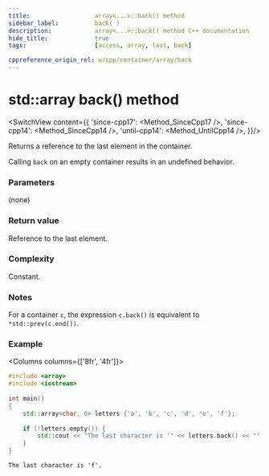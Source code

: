 ```yaml
---
title:					array<...>::back() method
sidebar_label:			back( )
description:			array<...>::back() method C++ documentation
hide_title:				true
tags:					[access, array, last, back]

cppreference_origin_rel: w/cpp/container/array/back
---
```



<!-- Terms -->

<!----------------- Codes ---------------------->

<!-- back() -->


# std::array back() method

<SwitchView content={{
	'since-cpp17': <Method_SinceCpp17 />,
	'since-cpp14': <Method_SinceCpp14 />,
	'until-cpp14': <Method_UntilCpp14 />,
}}/>

Returns a <Tooltip title={Term_ContAlias_Reference}>reference</Tooltip> to the last element in the container.

<span className="inline-danger">Calling <code>back</code> on an empty container results in an <Tooltip title={Term_UndefinedBehaviour}>undefined behavior</Tooltip>.</span>

### Parameters

(none)

### Return value

Reference to the last element.

### Complexity

Constant.

### Notes

For a container `c`, the expression `c.back()` is equivalent to `*std::prev(c.end())`.

### Example

<Columns columns={['8fr', '4fr']}>
<div>

```cpp title='Main.cpp' showLineNumbers
#include <array>
#include <iostream>
 
int main()
{
    std::array<char, 6> letters {'a', 'b', 'c', 'd', 'e', 'f'};
 
    if (!letters.empty()) {
        std::cout << "The last character is '" << letters.back() << "'.\n";
    }  
}
```

</div>
<div>

```plaintext title="Possible output"
The last character is 'f'.
```

</div>
</Columns>
